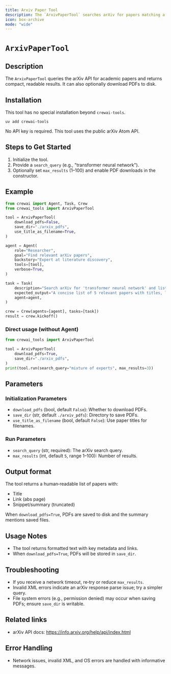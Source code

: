```yaml
---
title: Arxiv Paper Tool
description: The `ArxivPaperTool` searches arXiv for papers matching a query and optionally downloads PDFs.
icon: box-archive
mode: "wide"
---
```


# `ArxivPaperTool`

## Description

The `ArxivPaperTool` queries the arXiv API for academic papers and returns compact, readable results. It can also optionally download PDFs to disk.

## Installation

This tool has no special installation beyond `crewai-tools`.

```shell
uv add crewai-tools
```

No API key is required. This tool uses the public arXiv Atom API.

## Steps to Get Started

1. Initialize the tool.
2. Provide a `search_query` (e.g., "transformer neural network").
3. Optionally set `max_results` (1–100) and enable PDF downloads in the constructor.

## Example

```python Code
from crewai import Agent, Task, Crew
from crewai_tools import ArxivPaperTool

tool = ArxivPaperTool(
    download_pdfs=False,
    save_dir="./arxiv_pdfs",
    use_title_as_filename=True,
)

agent = Agent(
    role="Researcher",
    goal="Find relevant arXiv papers",
    backstory="Expert at literature discovery",
    tools=[tool],
    verbose=True,
)

task = Task(
    description="Search arXiv for 'transformer neural network' and list top 5 results.",
    expected_output="A concise list of 5 relevant papers with titles, links, and summaries.",
    agent=agent,
)

crew = Crew(agents=[agent], tasks=[task])
result = crew.kickoff()
```

### Direct usage (without Agent)

```python Code
from crewai_tools import ArxivPaperTool

tool = ArxivPaperTool(
    download_pdfs=True,
    save_dir="./arxiv_pdfs",
)
print(tool.run(search_query="mixture of experts", max_results=3))
```

## Parameters

### Initialization Parameters

- `download_pdfs` (bool, default `False`): Whether to download PDFs.
- `save_dir` (str, default `./arxiv_pdfs`): Directory to save PDFs.
- `use_title_as_filename` (bool, default `False`): Use paper titles for filenames.

### Run Parameters

- `search_query` (str, required): The arXiv search query.
- `max_results` (int, default `5`, range 1–100): Number of results.

## Output format

The tool returns a human‑readable list of papers with:
- Title
- Link (abs page)
- Snippet/summary (truncated)

When `download_pdfs=True`, PDFs are saved to disk and the summary mentions saved files.

## Usage Notes

- The tool returns formatted text with key metadata and links.
- When `download_pdfs=True`, PDFs will be stored in `save_dir`.

## Troubleshooting

- If you receive a network timeout, re‑try or reduce `max_results`.
- Invalid XML errors indicate an arXiv response parse issue; try a simpler query.
- File system errors (e.g., permission denied) may occur when saving PDFs; ensure `save_dir` is writable.

## Related links

- arXiv API docs: https://info.arxiv.org/help/api/index.html

## Error Handling

- Network issues, invalid XML, and OS errors are handled with informative messages.
